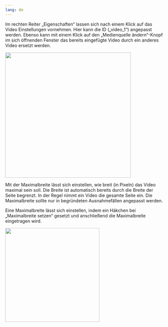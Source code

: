 ```yaml
---
lang: de
---
```


Im rechten Reiter „Eigenschaften“ lassen sich nach einem Klick auf das Video Einstellungen vornehmen. Hier kann die ID („video_1“) angepasst werden. Ebenso kann mit einem Klick auf den „Medienquelle ändern“-Knopf im sich öffnenden Fenster das bereits eingefügte Video durch ein anderes Video ersetzt werden. 

![](Video_ID_Grafik.png){width=400}

Mit der Maximalbreite lässt sich einstellen, wie breit (in Pixeln) das Video maximal sein soll. Die Breite ist automatisch bereits durch die Breite der Seite begrenzt. In der Regel nimmt ein Video die gesamte Seite ein. Die Maximalbreite sollte nur in begründeten Ausnahmefällen angepasst werden.

Eine Maximalbreite lässt sich einstellen, indem ein Häkchen bei „Maximalbreite setzen“ gesetzt und anschließend die Maximalbreite eingetragen wird.

![](Video_Maximalbreite_Grafik.png){width=300}